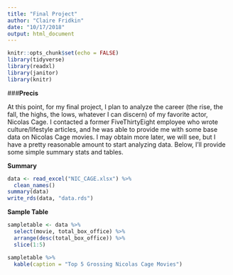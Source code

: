 ```yaml
---
title: "Final Project"
author: "Claire Fridkin"
date: "10/17/2018"
output: html_document
---
```


```r
knitr::opts_chunk$set(echo = FALSE)
library(tidyverse)
library(readxl)
library(janitor)
library(knitr)
```


###**Precis**

At this point, for my final project, I plan to analyze the career (the rise, the fall, the highs, the lows, whatever I can discern) of my favorite actor, Nicolas Cage. I contacted a former FiveThirtyEight employee who wrote culture/lifestyle articles, and he was able to provide me with some base data on Nicolas Cage movies. I may obtain more later, we will see, but I have a pretty reasonable amount to start analyzing data. Below, I'll provide some simple summary stats and tables. 

**Summary**

```r
data <- read_excel("NIC_CAGE.xlsx") %>%
  clean_names()
summary(data)
write_rds(data, "data.rds")
```

**Sample Table**
```r
sampletable <- data %>%
  select(movie, total_box_office) %>%
  arrange(desc(total_box_office)) %>%
  slice(1:5)

sampletable %>%
  kable(caption = "Top 5 Grossing Nicolas Cage Movies") 


```

